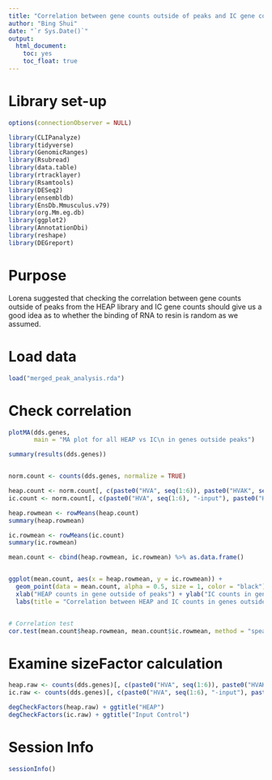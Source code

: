 ```yaml
---
title: "Correlation between gene counts outside of peaks and IC gene counnts"
author: "Bing Shui"
date: "`r Sys.Date()`"
output: 
  html_document:
    toc: yes
    toc_float: true
---
```


# Library set-up
```r
options(connectionObserver = NULL)

library(CLIPanalyze)
library(tidyverse)
library(GenomicRanges)
library(Rsubread)
library(data.table)
library(rtracklayer)
library(Rsamtools)
library(DESeq2)
library(ensembldb)
library(EnsDb.Mmusculus.v79)
library(org.Mm.eg.db)
library(ggplot2)
library(AnnotationDbi)
library(reshape)
library(DEGreport)
```

# Purpose
Lorena suggested that checking the correlation between gene counts outside of peaks from the HEAP library and IC gene counts should give us a good idea as to whether the binding of RNA to resin is random as we assumed. 

# Load data
```r
load("merged_peak_analysis.rda")
```

# Check correlation
```r
plotMA(dds.genes,
       main = "MA plot for all HEAP vs IC\n in genes outside peaks")

summary(results(dds.genes))


norm.count <- counts(dds.genes, normalize = TRUE)

heap.count <- norm.count[, c(paste0("HVA", seq(1:6)), paste0("HVAK", seq(1:6)))]
ic.count <- norm.count[, c(paste0("HVA", seq(1:6), "-input"), paste0("HVAK", seq(1:6), "-input"))]

heap.rowmean <- rowMeans(heap.count)
summary(heap.rowmean)

ic.rowmean <- rowMeans(ic.count)
summary(ic.rowmean)

mean.count <- cbind(heap.rowmean, ic.rowmean) %>% as.data.frame()


ggplot(mean.count, aes(x = heap.rowmean, y = ic.rowmean)) +
  geom_point(data = mean.count, alpha = 0.5, size = 1, color = "black") +
  xlab("HEAP counts in gene outside of peaks") + ylab("IC counts in gene outside of peaks") + 
  labs(title = "Correlation between HEAP and IC counts in genes outside of peaks") + xlim(0,20) + ylim(0,15)


# Correlation test
cor.test(mean.count$heap.rowmean, mean.count$ic.rowmean, method = "spearman")
```

# Examine sizeFactor calculation
```r
heap.raw <- counts(dds.genes)[, c(paste0("HVA", seq(1:6)), paste0("HVAK", seq(1:6)))]
ic.raw <- counts(dds.genes)[, c(paste0("HVA", seq(1:6), "-input"), paste0("HVAK", seq(1:6), "-input"))]

degCheckFactors(heap.raw) + ggtitle("HEAP")
degCheckFactors(ic.raw) + ggtitle("Input Control")

```

# Session Info
```r
sessionInfo()
```